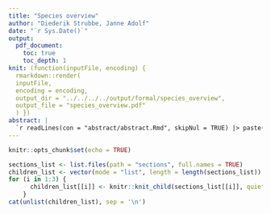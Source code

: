 ```yaml
---
title: "Species overview"
author: "Diederik Strubbe, Janne Adolf"
date: "`r Sys.Date()`"
output: 
  pdf_document:
    toc: true
    toc_depth: 1
knit: (function(inputFile, encoding) {
  rmarkdown::render(
  inputFile, 
  encoding = encoding, 
  output_dir = "../../../../output/formal/species_overview",
  output_file = "species_overview.pdf"
  ) })
abstract: |
  `r readLines(con = "abstract/abstract.Rmd", skipNul = TRUE) |> paste(collapse = " ")`
---
```


```r
knitr::opts_chunk$set(echo = TRUE)
```

\newpage

```r
sections_list <- list.files(path = "sections", full.names = TRUE)
children_list <- vector(mode = "list", length = length(sections_list))
for (i in 1:3) {
      children_list[[i]] <- knitr::knit_child(sections_list[[i]], quiet = TRUE, envir = environment())
    }
cat(unlist(children_list), sep = '\n')
```
